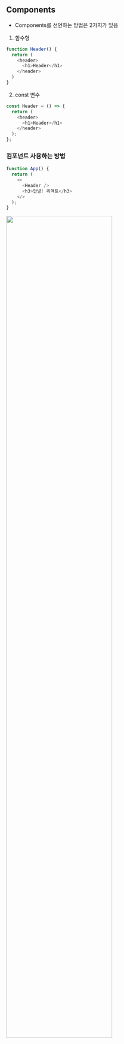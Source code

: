 ## Components

- Components를 선언하는 방법은 2가지가 있음

1. 함수형 

```ts filename="" showLineNumbers copy
function Header() {
  return (
    <header>
      <h1>Header</h1>
    </header>
  )
}
```

2. const 변수 

```ts filename="" showLineNumbers copy
const Header = () => {
  return (
    <header>
      <h1>Header</h1>
    </header>
  );
};
```

### 컴포넌트 사용하는 방법

```ts filename="" showLineNumbers copy
function App() {
  return (
    <>
      <Header />
      <h3>안녕! 리액트</h3>
    </>
  );
}
```

<img src="/paste-image/components/2025-03-11-16-32-58.png" width="75%" />

 